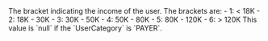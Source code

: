   
<ParamField body="IncomeRange" type="integer" >     
The bracket indicating the income of the user. The brackets are:  
- 1: < 18K  
- 2: 18K - 30K  
- 3: 30K - 50K  
- 4: 50K - 80K  
- 5: 80K - 120K  
- 6: > 120K  
This value is `null` if the `UserCategory` is `PAYER`.  
</ParamField>
